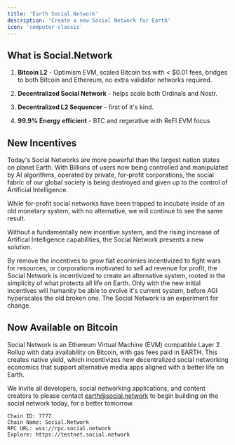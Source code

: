 ```yaml
---
title: 'Earth Social.Network'
description: 'Create a new Social Network for Earth'
icon: 'computer-classic'
---
```


## What is Social.Network

1. **Bitcoin L2** - Optimism EVM, scaled Bitcoin txs with < $0.01 fees, bridges to both Bitcoin and Ethereum, no extra validator networks required.

2. **Decentralized Social Network** - helps scale both Ordinals and Nostr.

3. **Decentralized L2 Sequencer** - first of it's kind.

4. **99.9% Energy efficient** - BTC and regerative with ReFI EVM focus

## New Incentives

Today's Social Networks are more powerful than the largest nation states on planet Earth. With Billions of users now being controlled and manipulated by AI algorithms, operated by private, for-profit corporations, the social fabric of our global society is being destroyed and given up to the control of Artificial Intelligence. 

While for-profit social networks have been trapped to incubate inside of an old monetary system, with no alternative, we will continue to see the same result. 

Without a fundamentally new incentive system, and the rising increase of Artifical Intelligence capabilities, the Social Network presents a new solution.

By remove the incentives to grow fiat econimies incentivized to fight wars for resources, or corporations motivated to sell ad revenue for profit, the Social Network is incentivized to create an alternative system, rooted in the simplicity of what protects all life on Earth. Only with the new initial incentives will humanity be able to evolve it's current system, before AGI hyperscales the old broken one. The Social Network is an experiment for change. 

## Now Available on Bitcoin

Social Network is an Ethereum Virtual Machine (EVM) compatible Layer 2 Rollup with data availability on Bitcoin, with gas fees paid in EARTH. This creates native yield, which incentivizes new decentralized social networking economics that support alternative media apps aligned with a better life on Earth. 

We invite all developers, social networking applications, and content creators to please contact earth@social.network to begin building on the social network today, for a better tomorrow. 

```
Chain ID: 7777
Chain Name: Social.Network
RPC URL: wss://rpc.social.network
Explore: https://testnet.social.network
```
